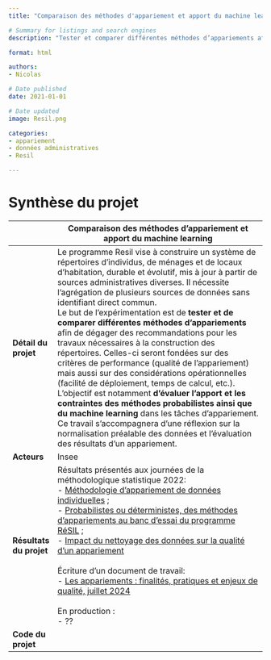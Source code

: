 ```yaml
---
title: "Comparaison des méthodes d'appariement et apport du machine learning"

# Summary for listings and search engines
description: "Tester et comparer différentes méthodes d’appariements afin de dégager des recommandations pour les travaux nécessaires à la construction des répertoires, notamment dans le cadre du programme pluriannuel RESIL."

format: html

authors: 
- Nicolas

# Date published
date: 2021-01-01

# Date updated
image: Resil.png

categories: 
- appariement
- données administratives
- Resil

---
```


# Synthèse du projet

|              | Comparaison des méthodes d'appariement et apport du machine learning                           |
|--------------|------------------------------------------------------------------------------------|
| **Détail du projet**         | Le programme Resil vise à construire un système de répertoires d'individus, de ménages et de locaux d'habitation, durable et évolutif, mis à jour à partir de sources administratives diverses. Il nécessite l'agrégation de plusieurs sources de données sans identifiant direct commun. <br> Le but de l'expérimentation est de **tester et de comparer différentes méthodes d'appariements** afin de dégager des recommandations pour les travaux nécessaires à la construction des répertoires. Celles-ci seront fondées sur des critères de performance (qualité de l'appariement) mais aussi sur des considérations opérationnelles (facilité de déploiement, temps de calcul, etc.). L'objectif est notamment **d'évaluer l'apport et les contraintes des méthodes probabilistes ainsi que du machine learning** dans les tâches d'appariement. Ce travail s'accompagnera d'une réflexion sur la normalisation préalable des données et l'évaluation des résultats d'un appariement.          |
| **Acteurs**                  | Insee         |
| **Résultats du projet**      | Résultats présentés aux journées de la méthodologique statistique 2022:   <br> - [Méthodologie d'appariement de données individuelles](https://journees-methodologie-statistique.insee.net/methodologie-des-appariements-de-donnees-individuelles/) ; <br> - [Probabilistes ou déterministes, des méthodes d’appariements au banc d’essai du programme RéSIL](https://journees-methodologie-statistique.insee.net/probabilistes-ou-deterministes-des-methodes-dappariements-au-banc-dessai-du-programme-resil/) ; <br> - [Impact du nettoyage des données sur la qualité d'un appariement](https://journees-methodologie-statistique.insee.net/impact-du-nettoyage-des-donnees-sur-la-qualite-dun-appariement/) <br>  <br> Écriture d'un document de travail: <br> - [Les appariements : finalités, pratiques et enjeux de qualité, juillet 2024](https://www.insee.fr/fr/information/8203044) <br>  <br> En production :  <br> - ??         |
| **Code du projet**           |        |

